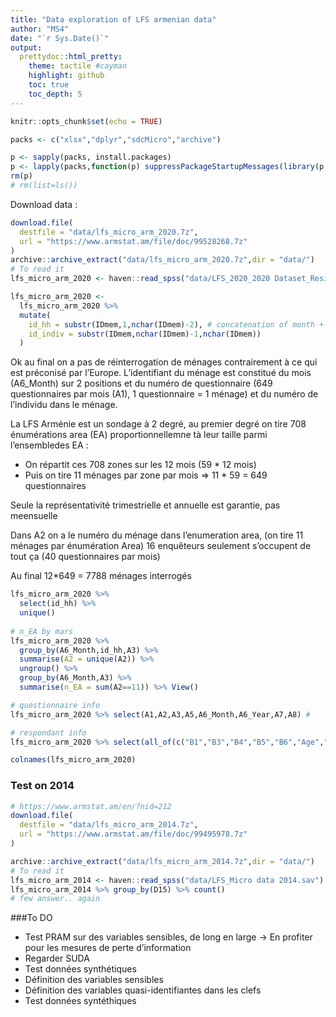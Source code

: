 ```yaml
---
title: "Data exploration of LFS armenian data"
author: "MS4"
date: "`r Sys.Date()`"
output:
  prettydoc::html_pretty:
    theme: tactile #cayman
    highlight: github
    toc: true
    toc_depth: 5
---
```


```r
knitr::opts_chunk$set(echo = TRUE)
```


```r
packs <- c("xlsx","dplyr","sdcMicro","archive")

p <- sapply(packs, install.packages)
p <- lapply(packs,function(p) suppressPackageStartupMessages(library(p,character.only = TRUE)))
rm(p)
# rm(list=ls())
```

Download data :

```r
download.file(
  destfile = "data/lfs_micro_arm_2020.7z",
  url = "https://www.armstat.am/file/doc/99528268.7z"
)
archive::archive_extract("data/lfs_micro_arm_2020.7z",dir = "data/")
# To read it 
lfs_micro_arm_2020 <- haven::read_spss("data/LFS_2020_2020 Dataset_Residents.sav")

lfs_micro_arm_2020 <-
  lfs_micro_arm_2020 %>% 
  mutate(
    id_hh = substr(IDmem,1,nchar(IDmem)-2), # concatenation of month + questionnaire_num
    id_indiv = substr(IDmem,nchar(IDmem)-1,nchar(IDmem))
  ) 


```


Ok au final on a pas de réinterrogation de ménages contrairement à ce qui est préconisé par l'Europe.
L'identifiant du ménage est constitué du mois (A6_Month) sur 2 positions et du numéro de questionnaire (649 questionnaires par mois (A1), 1 questionnaire = 1 ménage) et du numéro de l'individu dans le ménage.

La LFS Arménie est un sondage à 2 degré, au premier degré on tire 708 énumérations area (EA) proportionnellemne tà leur taille parmi l'ensembledes EA :

- On répartit ces 708 zones sur les 12 mois (59 * 12 mois) 
- Puis on tire 11 ménages par zone par mois => 11 * 59 = 649 questionnaires

Seule la représentativité trimestrielle et annuelle est garantie, pas meensuelle 

Dans A2 on a le numéro du ménage dans l'enumeration area, (on tire 11 ménages par énumération Area) 
16 enquêteurs seulement s'occupent de tout ça (40 questionnaires par mois)

Au final 12*649 = 7788 ménages interrogés
```r


lfs_micro_arm_2020 %>% 
  select(id_hh) %>% 
  unique()
  
# n_EA by mars
lfs_micro_arm_2020 %>% 
  group_by(A6_Month,id_hh,A3) %>% 
  summarise(A2 = unique(A2)) %>% 
  ungroup() %>% 
  group_by(A6_Month,A3) %>% 
  summarise(n_EA = sum(A2==11)) %>% View()
```



```r

# questionnaire info
lfs_micro_arm_2020 %>% select(A1,A2,A3,A5,A6_Month,A6_Year,A7,A8) # 

# respondant info
lfs_micro_arm_2020 %>% select(all_of(c("B1","B3","B4","B5","B6","Age","B7","B8","B8_Year","B9","B10","B11","B12")))

colnames(lfs_micro_arm_2020)

```



### Test on 2014
```r
# https://www.armstat.am/en/?nid=212
download.file(
  destfile = "data/lfs_micro_arm_2014.7z",
  url = "https://www.armstat.am/file/doc/99495978.7z"
)

archive::archive_extract("data/lfs_micro_arm_2014.7z",dir = "data/")
# To read it 
lfs_micro_arm_2014 <- haven::read_spss("data/LFS_Micro data 2014.sav")
lfs_micro_arm_2014 %>% group_by(D15) %>% count()
# few answer.. again
```

###To DO

- Test PRAM sur des variables sensibles, de long en large -> En profiter pour les mesures de perte d'information
- Regarder SUDA 
- Test données synthétiques
- Définition des variables sensibles
- Définition des variables quasi-identifiantes dans les clefs
- Test données syntéthiques

